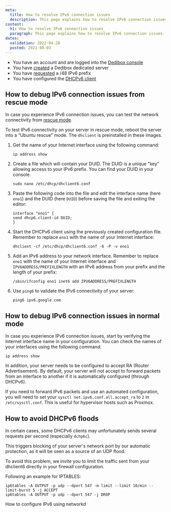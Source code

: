 ```yaml
---
meta:
  title: How to resolve IPv6 connection issues
  description: This page explains how to resolve IPv6 connection issues.
content:
  h1: How to resolve IPv6 connection issues
  paragraph: This page explains how to resolve IPv6 connection issues.
dates:
  validation: 2022-04-28
  posted: 2021-08-03
---
```


<Message type="requirement">

  - You have an account and are logged into the [Dedibox console](https://console.online.net)
  - You have [created](/dedibox/dedicated-servers/how-to/order-a-server) a Dedibox dedicated server
  - You have [requested](/dedibox-network/ipv6/how-to/request-prefix) a /48 IPv6 prefix
  - You have configured the [DHCPv6 client](/dedibox-network/ipv6/how-to/configure-dhcpv6)

</Message>


## How to debug IPv6 connection issues from rescue mode

In case you experience IPv6 connection issues, you can test the network connectivity from [rescue mode](/dedibox/dedicated-servers/how-to/use-rescue-mode/).

To test IPv6 connectivity on your server in rescue mode, reboot the server into a “Ubuntu rescue” mode. The `dhclient` is preinstalled in these images.

1. Get the name of your Internet interface using the following command: 

    ```
    ip address show
    ```

2. Create a file which will contain your DUID. The DUID is a unique "key" allowing access to your IPv6 prefix. You can find your DUID in your console.

    ```
    sudo nano /etc/dhcp/dhclient6.conf
    ```

3. Paste the following code into the file and edit the interface name (here `eno1`) and the DUID (here `DUID`) before saving the file and exiting the editor:

    ```
    interface "eno1" {
    send dhcp6.client-id DUID;
    }
    ```

4. Start the DHCPv6 client using the previously created configuration file. Remember to replace `eno1` with the name of your Internet interface:

    ```
    dhclient -cf /etc/dhcp/dhclient6.conf -6 -P -v eno1 
    ```

5. Add an IPv6 address to your network interface. Remember to replace `eno1` with the name of your Internet interface and `IPV6ADDRESS/PREFIXLENGTH` with an IPv6 address from your prefix and the length of your prefix:

    ```
    /sbin/ifconfig eno1 inet6 add IPV6ADDRESS/PREFIXLENGTH
    ```

6. Use `ping6` to validate the IPv6 connectivity of your server:

    ```
    ping6 ipv6.google.com
    ```

## How to debug IPv6 connection issues in normal mode

In case you experience IPv6 connection issues, start by verifying the Internet interface name in your configuration. You can check the names of your interfaces using the following command:

```
ip address show
```

In addition, your server needs to be configured to accept RA (Router Advertisement).
By default, your server will not accept to forward packets from an interface to another if it is automatically configured (through DHCPv6).

If you need to forward IPv6 packets and use an automated configuration, you will need to set your `sysctl net.ipv6.conf.all.accept_ra` to `2` in `/etc/sysctl.conf`.
This is useful for hypervisor hosts such as Proxmox.

## How to avoid DHCPv6 floods 

In certain cases, some DHCPv6 clients may unfortunately sends several requests per second (especially `dchp6c`).

This triggers blocking of your server's network port by our automatic protection, as it will be seen as a source of an UDP flood.

To avoid this problem, we invite you to limit the traffic sent from your dhclient6 directly in your firewall configuration.

Following an example for IPTABLES:

```
ip6tables -A OUTPUT -p udp --dport 547 -m limit --limit 10/min --limit-burst 5 -j ACCEPT
ip6tables -A OUTPUT -p udp --dport 547 -j DROP
```

<Navigation title="See Also">
  <PreviousButton to="/dedibox-network/ipv6/how-to/configure-ipv6-networkd/">How to configure IPv6 using networkd</PreviousButton>
</Navigation>
